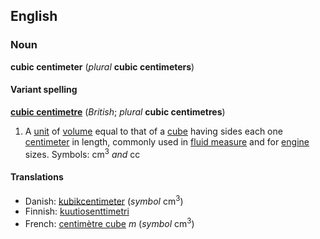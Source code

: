 <!--

If you edit this page, please make corresponding edits to "cubic centimetre" to keep these two pages in synch.

-->


==English==
===Noun===
'''cubic centimeter''' (''plural'' '''cubic centimeters''')

====Variant spelling====
'''[[cubic centimetre]]''' (''British''; ''plural'' '''cubic centimetres''')

#A [[unit]] of [[volume]] equal to that of a [[cube]] having sides each one [[centimeter]] in length, commonly used in [[fluid measure]] and for [[engine]] sizes.  Symbols: cm<sup>3</sup> ''and'' cc

====Translations====
*Danish: [[kubikcentimeter]] (''symbol'' cm<sup>3</sup>)
*Finnish: [[kuutiosenttimetri]]
*French: [[centimètre cube]] ''m'' (''symbol'' cm<sup>3</sup>)

<!--sheesh, I really don't like these "one size fits all" msg objects...
{{msg:Measurement_Units}}
-->